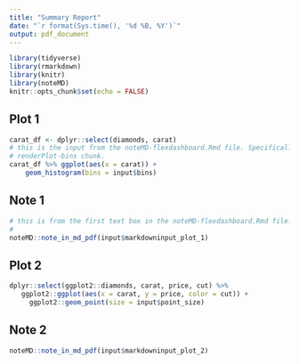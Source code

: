```yaml
---
title: "Summary Report"
date: "`r format(Sys.time(), '%d %B, %Y')`"
output: pdf_document
---
```


```r
library(tidyverse)
library(rmarkdown)
library(knitr)
library(noteMD)
knitr::opts_chunk$set(echo = FALSE)
```

## Plot 1

```r
carat_df <- dplyr::select(diamonds, carat)
# this is the input from the noteMD-flexdashboard.Rmd file. Specifically, the
# renderPlot-bins chunk.
carat_df %>% ggplot(aes(x = carat)) + 
    geom_histogram(bins = input$bins)
```

## Note 1

```r
# this is from the first text box in the noteMD-flexdashboard.Rmd file.
# 
noteMD::note_in_md_pdf(input$markdowninput_plot_1)
```

## Plot 2

```r
dplyr::select(ggplot2::diamonds, carat, price, cut) %>%  
   ggplot2::ggplot(aes(x = carat, y = price, color = cut)) + 
     ggplot2::geom_point(size = input$point_size)
```


## Note 2

```r
noteMD::note_in_md_pdf(input$markdowninput_plot_2)
```


